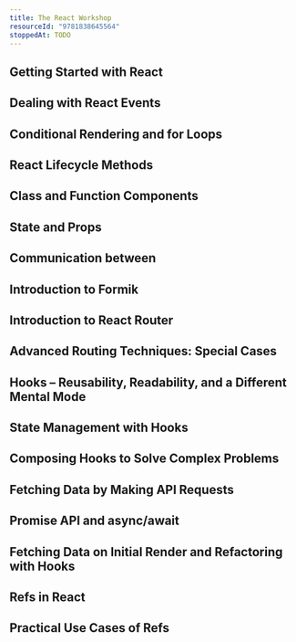 ```yaml
---
title: The React Workshop
resourceId: "9781838645564"
stoppedAt: TODO
---
```


## Getting Started with React

## Dealing with React Events

## Conditional Rendering and for Loops

## React Lifecycle Methods

## Class and Function Components

## State and Props

## Communication between

## Introduction to Formik

## Introduction to React Router

## Advanced Routing Techniques: Special Cases

## Hooks – Reusability, Readability, and a Different Mental Mode

## State Management with Hooks

## Composing Hooks to Solve Complex Problems

## Fetching Data by Making API Requests

## Promise API and async/await

## Fetching Data on Initial Render and Refactoring with Hooks

## Refs in React

## Practical Use Cases of Refs
